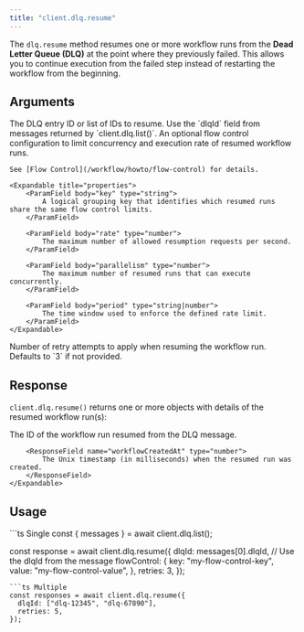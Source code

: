 ```yaml
---
title: "client.dlq.resume"
---
```


The `dlq.resume` method resumes one or more workflow runs from the **Dead Letter Queue (DLQ)** at the point where they previously failed.
This allows you to continue execution from the failed step instead of restarting the workflow from the beginning.

## Arguments

<ParamField body="dlqId" type="string|string[]" required>
    The DLQ entry ID or list of IDs to resume.
    Use the `dlqId` field from messages returned by `client.dlq.list()`.
</ParamField>

<ParamField body="flowControl" type="object" optional>
    An optional flow control configuration to limit concurrency and execution rate
    of resumed workflow runs.

    See [Flow Control](/workflow/howto/flow-control) for details.

    <Expandable title="properties">
        <ParamField body="key" type="string">
            A logical grouping key that identifies which resumed runs share the same flow control limits.
        </ParamField>

        <ParamField body="rate" type="number">
            The maximum number of allowed resumption requests per second.
        </ParamField>

        <ParamField body="parallelism" type="number">
            The maximum number of resumed runs that can execute concurrently.
        </ParamField>

        <ParamField body="period" type="string|number">
            The time window used to enforce the defined rate limit.
        </ParamField>
    </Expandable>
</ParamField>

<ParamField body="retries" type="number" optional>
    Number of retry attempts to apply when resuming the workflow run.
    Defaults to `3` if not provided.
</ParamField>

## Response

`client.dlq.resume()` returns one or more objects with details of the resumed workflow run(s):

<ResponseField name="workflowRuns" type="object[]">
    <Expandable defaultOpen>
        <ResponseField name="workflowRunId" type="string">
            The ID of the workflow run resumed from the DLQ message.
        </ResponseField>

        <ResponseField name="workflowCreatedAt" type="number">
            The Unix timestamp (in milliseconds) when the resumed run was created.
        </ResponseField>
    </Expandable>
</ResponseField>

## Usage

<CodeGroup>
```ts Single
const { messages } = await client.dlq.list();

const response = await client.dlq.resume({
  dlqId: messages[0].dlqId, // Use the dlqId from the message
  flowControl: {
    key: "my-flow-control-key",
    value: "my-flow-control-value",
  },
  retries: 3,
});

```
```ts Multiple
const responses = await client.dlq.resume({
  dlqId: ["dlq-12345", "dlq-67890"],
  retries: 5,
});
```
</CodeGroup>

